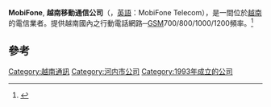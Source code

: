 {{Infobox Company
 |company_name = MobiFone
 |abbreviated name = VMS
 |brand = MobiFone
 |company_logo = 
 |company_type = [[國營企業|國營企業]]
 |parent= {{flagicon|VNM}} [[越南郵政電信集團|越南郵政電信集團]]
 |foundation= 1993年4月16日
 |location =  {{VNM}} [[河內|河內]]
 |slogan = '''時時刻刻'''<br>Anytime, Anywhere
 |key_people = Lê Ngọc Minh (執行長)
 |num_employees = 至少3000
 |industry = [[電信|電信]]、[[網路|網路]]
 |revenue = 大約31,000,000,000,000越南盾
 |net_income =
 |products = 電信、網路
 |homepage = [https://web.archive.org/web/20080513024918/http://www.mobifone.com.vn/ www.mobifone.com.vn]
|
 }}

'''MobiFone''', '''越南移動通信公司'''（{{vie|hn=公司通信移動越南|qn=Công ty Thông tin di động Việt Nam}}，[[英語|英語]]：MobiFone Telecom），是一間位於[[越南|越南]]的電信業者。提供越南國內之行動電話網路─[[GSM|GSM]]700/800/1000/1200頻率。<ref>{{Cite web |url=http://www.mobifone.com.vn/ |title=www.mobifone.com.vn |accessdate=2017-08-01 |archive-date=2008-05-13 |archive-url=https://web.archive.org/web/20080513024918/http://www.mobifone.com.vn/ |dead-url=no }}</ref>

==參考==
{{reflist}}

[[Category:越南通訊|Category:越南通訊]]
[[Category:河内市公司|Category:河内市公司]]
[[Category:1993年成立的公司|Category:1993年成立的公司]]
{{vietnam-stub}}